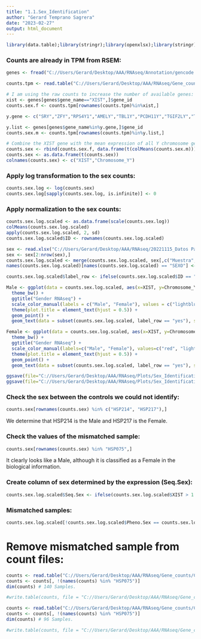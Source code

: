 ```yaml
---
title: "1.1.Sex_Identification"
author: "Gerard Temprano Sagrera"
date: "2023-02-27"
output: html_document
---
```


```r
library(data.table);library(stringr);library(openxlsx);library(stringr);library(ggbiplot);library(dplyr);library(knitr);library(gridExtra);library(tidyverse)
```

### Counts are already in TPM from RSEM:

```r
genes <- fread("C://Users/Gerard/Desktop/AAA/RNAseq/Annotation/gencode.v26.annotation.fixed.gtf.gz")

counts.tpm <- read.table("C://Users/Gerard/Desktop/AAA/RNAseq/Gene_counts/Counts.RSEM.All.txt")
```


```r
# I am using the raw counts to increase the number of available genes:
xist <- genes[genes$gene_name=="XIST",]$gene_id
counts.sex.f <- counts.tpm[rownames(counts.tpm)%in%xist,]

y.gene <- c("SRY","ZFY","RPS4Y1","AMELY","TBL1Y","PCDH11Y","TGIF2LY","TSPY1","TSPY2","AZFa","USP9Y","DDX3Y","UTY","TB4Y","AZFb","CYorf15","RPS4Y2","EIF1AY","KDM5D","XKRY","PRY","PRY2","HSFY1","HSFY2","RBMY1A1","AZFc","DAZ1","DAZ2","DAZ3","DAZ4","CDY1","CDY2","VCY1","VCY2")

y.list <- genes[genes$gene_name%in%y.gene,]$gene_id
counts.sex.m <- counts.tpm[rownames(counts.tpm)%in%y.list,]

# Combine the XIST gene with the mean expression of all Y chromosome genes:
counts.sex <- rbind(counts.sex.f, data.frame(t(colMeans(counts.sex.m))))
counts.sex <- as.data.frame(t(counts.sex))
colnames(counts.sex) <- c("XIST","Chromosome_Y")
```


### Apply log transformation to the sex counts:

```r
counts.sex.log <- log(counts.sex)
counts.sex.log[sapply(counts.sex.log, is.infinite)] <- 0
```

### Apply normalization to the sex counts:

```r
counts.sex.log.scaled <- as.data.frame(scale(counts.sex.log))
colMeans(counts.sex.log.scaled)
apply(counts.sex.log.scaled, 2, sd)
counts.sex.log.scaled$ID <- rownames(counts.sex.log.scaled)
```

```r
sex <- read.xlsx("C://Users/Gerard/Desktop/AAA/RNAseq/20221115_Datos Pacientes.xlsx")
sex <- sex[2:nrow(sex),]
counts.sex.log.scaled <- merge(counts.sex.log.scaled, sex[,c("Muestra","SEXO")], by.x = "ID", by.y = "Muestra")
names(counts.sex.log.scaled)[names(counts.sex.log.scaled) == "SEXO"] <- "Pheno.Sex"
```


```r
counts.sex.log.scaled$label_row <- ifelse(counts.sex.log.scaled$ID == "HSP075", "yes", "no")

Male <- ggplot(data = counts.sex.log.scaled, aes(x=XIST, y=Chromosome_Y, color=Pheno.Sex, label = ifelse(label_row == "yes", ID, ""))) +
  theme_bw() +
  ggtitle("Gender RNAseq") +
  scale_color_manual(labels = c("Male", "Female"), values = c("lightblue", "red")) +
  theme(plot.title = element_text(hjust = 0.5)) +
  geom_point() +
  geom_text(data = subset(counts.sex.log.scaled, label_row == "yes"), size = 3, show.legend = FALSE)

Female <- ggplot(data = counts.sex.log.scaled, aes(x=XIST, y=Chromosome_Y, color=Pheno.Sex, label = ifelse(label_row == "yes", ID, "")))  +
  theme_bw() +
  ggtitle("Gender RNAseq") +
  scale_color_manual(labels=c("Male", "Female"), values=c("red", "lightblue")) +
  theme(plot.title = element_text(hjust = 0.5)) +
  geom_point() +
  geom_text(data = subset(counts.sex.log.scaled, label_row == "yes"), size = 3, show.legend = FALSE)
```


```r
ggsave(file="C://Users/Gerard/Desktop/AAA/RNAseq/Plots/Sex_Identification_Male.png", Male)
ggsave(file="C://Users/Gerard/Desktop/AAA/RNAseq/Plots/Sex_Identification_Female.png", Female)
```

### Check the sex between the controls we could not identify:

```r
counts.sex[rownames(counts.sex) %in% c("HSP214", "HSP217"),]
```
We determine that HSP214 is the Male and HSP217 is the Female.

### Check the values of the mismatched sample:

```r
counts.sex[rownames(counts.sex) %in% "HSP075",]
```
It clearly looks like a Male, although it is classified as a Female in the biological information.

### Create column of sex determined by the expression (Seq.Sex):

```r
counts.sex.log.scaled$Seq.Sex <- ifelse(counts.sex.log.scaled$XIST > 1 | counts.sex.log.scaled$Chromosome_Y < -0.5, 2, 1 )
```

### Mismatched samples:

```r
counts.sex.log.scaled[!counts.sex.log.scaled$Pheno.Sex == counts.sex.log.scaled$Seq.Sex,]
```


# Remove mismatched sample from count files:

```r
counts <- read.table("C://Users/Gerard/Desktop/AAA/RNAseq/Gene_counts/Counts.RSEM.All.txt")
counts <- counts[, !(names(counts) %in% "HSP075")]
dim(counts) # 140 Samples.

#write.table(counts, file = "C://Users/Gerard/Desktop/AAA/RNAseq/Gene_counts/Counts.RSEM.All.txt", quote = FALSE, sep = "\t", row.names = TRUE, col.names = TRUE)
```


```r
counts <- read.table("C://Users/Gerard/Desktop/AAA/RNAseq/Gene_counts/Counts.RSEM.Cases.txt")
counts <- counts[, !(names(counts) %in% "HSP075")]
dim(counts) # 96 Samples.

#write.table(counts, file = "C://Users/Gerard/Desktop/AAA/RNAseq/Gene_counts/Counts.RSEM.Cases.txt", quote = FALSE, sep = "\t", row.names = TRUE, col.names = TRUE)
```







